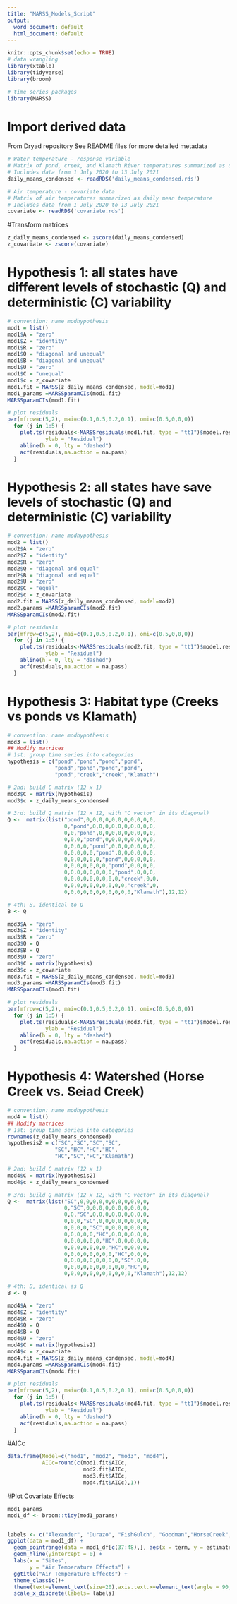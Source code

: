 ```yaml
---
title: "MARSS_Models_Script"
output:
  word_document: default
  html_document: default
---
```


```r
knitr::opts_chunk$set(echo = TRUE)
# data wrangling
library(xtable)
library(tidyverse)
library(broom)

# time series packages
library(MARSS)
```

# Import derived data

From Dryad repository
See README files for more detailed metadata
```r
# Water temperature - response variable
# Matrix of pond, creek, and Klamath River temperatures summarized as daily mean temperature 
# Includes data from 1 July 2020 to 13 July 2021 
daily_means_condensed <- readRDS('daily_means_condensed.rds')

# Air temperature - covariate data
# Matrix of air temperatures summarized as daily mean temperature
# Includes data from 1 July 2020 to 13 July 2021 
covariate <- readRDS('covariate.rds')
```

#Transform matrices
```r
z_daily_means_condensed <- zscore(daily_means_condensed)
z_covariate <- zscore(covariate)
```

# Hypothesis 1: all states have different levels of stochastic (Q) and deterministic (C) variability 
```r
# convention: name modhypothesis
mod1 = list()
mod1$A = "zero" 
mod1$Z = "identity"
mod1$R = "zero" 
mod1$Q = "diagonal and unequal" 
mod1$B = "diagonal and unequal" 
mod1$U = "zero"  
mod1$C = "unequal" 
mod1$c = z_covariate
mod1.fit = MARSS(z_daily_means_condensed, model=mod1)
mod1_params =MARSSparamCIs(mod1.fit)
MARSSparamCIs(mod1.fit)
```

```r
# plot residuals
par(mfrow=c(5,2), mai=c(0.1,0.5,0.2,0.1), omi=c(0.5,0,0,0))
  for (j in 1:5) {
    plot.ts(residuals<-MARSSresiduals(mod1.fit, type = "tt1")$model.residuals[j, ],
            ylab = "Residual")
    abline(h = 0, lty = "dashed")
    acf(residuals,na.action = na.pass)
  }
```

# Hypothesis 2: all states have save levels of stochastic (Q) and deterministic (C) variability
```r
# convention: name modhypothesis
mod2 = list()
mod2$A = "zero" 
mod2$Z = "identity"
mod2$R = "zero" 
mod2$Q = "diagonal and equal" 
mod2$B = "diagonal and equal" 
mod2$U = "zero"  
mod2$C = "equal" 
mod2$c = z_covariate
mod2.fit = MARSS(z_daily_means_condensed, model=mod2)
mod2.params =MARSSparamCIs(mod2.fit)
MARSSparamCIs(mod2.fit)
```
```r
# plot residuals
par(mfrow=c(5,2), mai=c(0.1,0.5,0.2,0.1), omi=c(0.5,0,0,0))
  for (j in 1:5) {
    plot.ts(residuals<-MARSSresiduals(mod2.fit, type = "tt1")$model.residuals[j, ],
            ylab = "Residual")
    abline(h = 0, lty = "dashed")
    acf(residuals,na.action = na.pass)
  }
```

# Hypothesis 3: Habitat type (Creeks vs ponds vs Klamath)
```r
# convention: name modhypothesis
mod3 = list()
## Modify matrices
# 1st: group time series into categories
hypothesis = c("pond","pond","pond","pond",
               "pond","pond","pond","pond",
               "pond","creek","creek","Klamath")

# 2nd: build C matrix (12 x 1)
mod3$C = matrix(hypothesis)
mod3$c = z_daily_means_condensed

# 3rd: build Q matrix (12 x 12, with "C vector" in its diagonal)
Q <-  matrix(list("pond",0,0,0,0,0,0,0,0,0,0,0,
                  0,"pond",0,0,0,0,0,0,0,0,0,0,
                  0,0,"pond",0,0,0,0,0,0,0,0,0,
                  0,0,0,"pond",0,0,0,0,0,0,0,0,
                  0,0,0,0,"pond",0,0,0,0,0,0,0,
                  0,0,0,0,0,"pond",0,0,0,0,0,0,
                  0,0,0,0,0,0,"pond",0,0,0,0,0,
                  0,0,0,0,0,0,0,"pond",0,0,0,0,
                  0,0,0,0,0,0,0,0,"pond",0,0,0,
                  0,0,0,0,0,0,0,0,0,"creek",0,0,
                  0,0,0,0,0,0,0,0,0,0,"creek",0,
                  0,0,0,0,0,0,0,0,0,0,0,"Klamath"),12,12)

# 4th: B, identical to Q
B <- Q

mod3$A = "zero" 
mod3$Z = "identity"
mod3$R = "zero" 
mod3$Q = Q 
mod3$B = Q
mod3$U = "zero"  
mod3$C = matrix(hypothesis) 
mod3$c = z_covariate
mod3.fit = MARSS(z_daily_means_condensed, model=mod3)
mod3.params =MARSSparamCIs(mod3.fit)
MARSSparamCIs(mod3.fit)

```
```r
# plot residuals
par(mfrow=c(5,2), mai=c(0.1,0.5,0.2,0.1), omi=c(0.5,0,0,0))
  for (j in 1:5) {
    plot.ts(residuals<-MARSSresiduals(mod3.fit, type = "tt1")$model.residuals[j, ],
            ylab = "Residual")
    abline(h = 0, lty = "dashed")
    acf(residuals,na.action = na.pass)
  }
```
# Hypothesis 4: Watershed (Horse Creek vs. Seiad Creek)
```r
# convention: name modhypothesis
mod4 = list()
## Modify matrices
# 1st: group time series into categories
rownames(z_daily_means_condensed)
hypothesis2 = c("SC","SC","SC","SC",
               "SC","HC","HC","HC",
               "HC","SC","HC","Klamath")

# 2nd: build C matrix (12 x 1)
mod4$C = matrix(hypothesis2)
mod4$c = z_daily_means_condensed

# 3rd: build Q matrix (12 x 12, with "C vector" in its diagonal)
Q <-  matrix(list("SC",0,0,0,0,0,0,0,0,0,0,0,
                  0,"SC",0,0,0,0,0,0,0,0,0,0,
                  0,0,"SC",0,0,0,0,0,0,0,0,0,
                  0,0,0,"SC",0,0,0,0,0,0,0,0,
                  0,0,0,0,"SC",0,0,0,0,0,0,0,
                  0,0,0,0,0,"HC",0,0,0,0,0,0,
                  0,0,0,0,0,0,"HC",0,0,0,0,0,
                  0,0,0,0,0,0,0,"HC",0,0,0,0,
                  0,0,0,0,0,0,0,0,"HC",0,0,0,
                  0,0,0,0,0,0,0,0,0,"SC",0,0,
                  0,0,0,0,0,0,0,0,0,0,"HC",0,
                  0,0,0,0,0,0,0,0,0,0,0,"Klamath"),12,12)

# 4th: B, identical as Q
B <- Q

mod4$A = "zero" 
mod4$Z = "identity"
mod4$R = "zero" 
mod4$Q = Q 
mod4$B = Q
mod4$U = "zero"  
mod4$C = matrix(hypothesis2) 
mod4$c = z_covariate
mod4.fit = MARSS(z_daily_means_condensed, model=mod4)
mod4.params =MARSSparamCIs(mod4.fit)
MARSSparamCIs(mod4.fit)

```
```r
# plot residuals
par(mfrow=c(5,2), mai=c(0.1,0.5,0.2,0.1), omi=c(0.5,0,0,0))
  for (j in 1:5) {
    plot.ts(residuals<-MARSSresiduals(mod4.fit, type = "tt1")$model.residuals[j, ],
            ylab = "Residual")
    abline(h = 0, lty = "dashed")
    acf(residuals,na.action = na.pass)
  }
```

#AICc 
```r
data.frame(Model=c("mod1", "mod2", "mod3", "mod4"),
           AICc=round(c(mod1.fit$AICc,
                        mod2.fit$AICc,
                        mod3.fit$AICc,
                        mod4.fit$AICc),1))
```

#Plot Covariate Effects
```r
mod1_params
mod1_df <- broom::tidy(mod1_params)


labels <- c("Alexander", "Durazo", "FishGulch", "Goodman","HorseCreek","Klamath","LLawrence","LowerSeiad","May","SeiadCreek","Stender","ULawrence")
ggplot(data = mod1_df) + 
  geom_pointrange(data = mod1_df[c(37:48),], aes(x = term, y = estimate, ymin = conf.low, ymax = conf.up), color = "black") +
  geom_hline(yintercept = 0) +
  labs(x = "Sites",
       y = "Air Temperature Effects") +
  ggtitle("Air Temperature Effects") +
  theme_classic()+
  theme(text=element_text(size=20),axis.text.x=element_text(angle = 90, hjust = 1))+
  scale_x_discrete(labels= labels)
```

